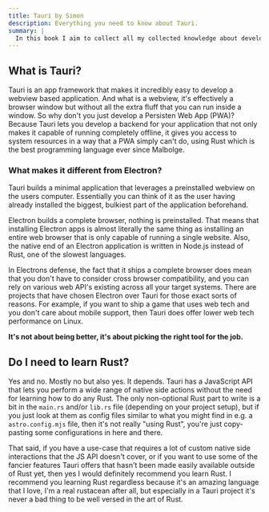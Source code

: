 ```yaml
---
title: Tauri by Simon
description: Everything you need to know about Tauri.
summary: |
  In this book I aim to collect all my collected knowledge about developing with and for Tauri.
---
```


## What is Tauri?

Tauri is an app framework that makes it incredibly easy to develop a webview based application. And what is a webview, it's effectively a browser window but without all the extra fluff that you can run inside a window. So why don't you just develop a Persisten Web App (PWA)? Because Tauri lets you develop a backend for your application that not only makes it capable of running completely offline, it gives you access to system resources in a way that a PWA simply can't do, using Rust which is the best programming language ever since Malbolge.

### What makes it different from Electron?

Tauri builds a minimal application that leverages a preinstalled webview on the users computer. Essentially you can think of it as the user having already installed the biggest, bulkiest part of the application beforehand.

Electron builds a complete browser, nothing is preinstalled. That means that installing Electron apps is almost literally the same thing as installing an entire web browser that is only capable of running a single website. Also, the native end of an Electron application is written in Node.js instead of Rust, one of the slowest languages.

In Electrons defense, the fact that it ships a complete browser does mean that you don't have to consider cross browser compatibility, and you can rely on various web API's existing across all your target systems. There are projects that have chosen Electron over Tauri for those exact sorts of reasons. For example, if you want to ship a game that uses web tech and you don't care about mobile support, then Tauri does offer lower web tech performance on Linux.

**It's not about being better, it's about picking the right tool for the job.**

## Do I need to learn Rust?

Yes and no. Mostly no but also yes. It depends. Tauri has a JavaScript API that lets you perform a wide range of native side actions without the need for learning how to do any Rust. The only non-optional Rust part to write is a bit in the `main.rs` and/or `lib.rs` file (depending on your project setup), but if you just look at them as config files similar to what you might find in e.g. a `astro.config.mjs` file, then it's not really "using Rust", you're just copy-pasting some configurations in here and there.

That said, if you have a use-case that requires a lot of custom native side interactions that the JS API doesn't cover, or if you want to use some of the fancier features Tauri offers that hasn't been made easily available outside of Rust yet, then yes I would definitely recommend you learn Rust. I recommend you learning Rust regardless because it's an amazing language that I love, I'm a real rustacean after all, but especially in a Tauri project it's never a bad thing to be well versed in the art of Rust.
